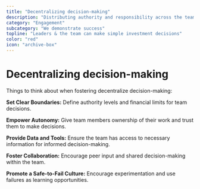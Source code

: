 ```yaml
---
title: "Decentralizing decision-making"
description: "Distributing authority and responsibility across the team, rather than concentrating it solely with leaders."
category: "Engagement"
subcategory: "We demonstrate success"
topline: "Leaders & the team can make simple investment decisions"
color: "red"
icon: "archive-box"
---
```



# Decentralizing decision-making

Things to think about when fostering decentralize decision-making:

**Set Clear Boundaries:** Define authority levels and financial limits for team decisions.

**Empower Autonomy:** Give team members ownership of their work and trust them to make decisions.

**Provide Data and Tools:** Ensure the team has access to necessary information for informed decision-making.

**Foster Collaboration:** Encourage peer input and shared decision-making within the team.

**Promote a Safe-to-Fail Culture:** Encourage experimentation and use failures as learning opportunities.
